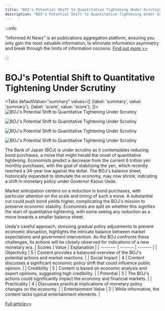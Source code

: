 ```yaml
---
title: "BOJ's Potential Shift to Quantitative Tightening Under Scrutiny"
description: "BOJ's Potential Shift to Quantitative Tightening Under Scrutiny"
---
```



:::info

"Informed AI News" is an publications aggregation platform, ensuring you only gain the most valuable information, to eliminate information asymmetry and break through the limits of information cocoons.  [Find out more >>](/)

:::

# BOJ's Potential Shift to Quantitative Tightening Under Scrutiny


<Tabs
	defaultValue="summary"
	values={[
	{label: 'summary', value: 'summary'},
	{label: 'score', value: 'score'},
]}>
<TabItem value="summary">
<img
  src="https://image.informedainews.com/2024/06/Soc-2fK-1717983417-0.jpg"
  alt="BOJ's Potential Shift to Quantitative Tightening Under Scrutiny"
/>

<img
  src="https://image.informedainews.com/2024/06/Soc-fW2-1717983417-1.jpg"
  alt="BOJ's Potential Shift to Quantitative Tightening Under Scrutiny"
/>

<img
  src="https://image.informedainews.com/2024/06/Soc-fTi-1717983417-2.jpg"
  alt="BOJ's Potential Shift to Quantitative Tightening Under Scrutiny"
/>

<img
  src="https://image.informedainews.com/2024/06/Soc-bSw-1717983417-3.jpg"
  alt="BOJ's Potential Shift to Quantitative Tightening Under Scrutiny"
/>



The Bank of Japan (BOJ) is under scrutiny as it contemplates reducing bond purchases, a move that might herald the onset of quantitative tightening. Economists predict a decrease from the current 6 trillion yen monthly purchases, with the goal of stabilizing the yen, which recently reached a 34-year low against the dollar. The BOJ's balance sheet, historically expanded to stimulate the economy, may now shrink, indicating a shift in monetary policy under Governor Kazuo Ueda.

Market anticipation centers on a reduction in bond purchases, with particular attention on the scale and timing of such a move. A substantial cut could push bond yields higher, complicating the BOJ's mission to preserve economic stability. Economists are split on whether this signifies the start of quantitative tightening, with some seeing any reduction as a move towards a smaller balance sheet.

Ueda's careful approach, stressing gradual policy adjustments to prevent economic disruption, highlights the intricate balance between market expectations and government intervention. As the BOJ confronts these challenges, its actions will be closely observed for indications of a new monetary era.
</TabItem>
<TabItem value="score">
	| Scores     | Value   | Explanation |
	| -------- | ------- | ------- |
	| Objectivity  | 5    | Content provides a balanced overview of the BOJ's potential actions and market reactions.    |
	| Social Impact | 4     | Content discusses a significant economic policy shift that could influence public opinion.    |
	| Credibility    | 5    | Content is based on economic analysis and expert opinions, suggesting high credibility.    |
	| Potential    | 5    | The BOJ's actions could significantly impact the economy and financial markets.    |
	| Practicality    | 4    | Discusses practical implications of monetary policy changes on the economy.    |
	| Entertainment Value    | 2    | While informative, the content lacks typical entertainment elements.    |
</TabItem>
</Tabs>

[Full article>>](https://asia.nikkei.com/Spotlight/Market-Spotlight/Market-to-scrutinize-BOJ-for-signs-of-quantitative-tightening)
